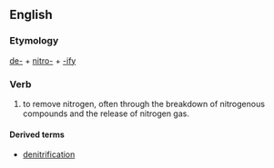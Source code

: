 ==English==

===Etymology===

[[de-]] + [[nitro-]] + [[-ify]]

===Verb===
{{en-verb|denitrifies|denitrifying|denitrified|}}

# {{chemistry}} to remove nitrogen, often through the breakdown of nitrogenous compounds and the release of nitrogen gas.

====Derived terms====
*[[denitrification]]
